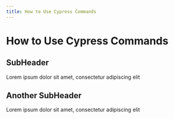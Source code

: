 ```yaml
---
title: How to Use Cypress Commands
---
```

# How to Use Cypress Commands

## SubHeader
Lorem ipsum dolor sit amet, consectetur adipiscing elit

## Another SubHeader
Lorem ipsum dolor sit amet, consectetur adipiscing elit